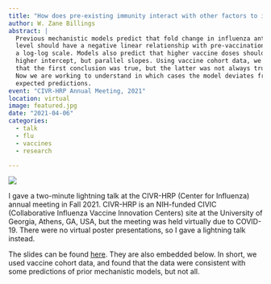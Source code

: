 ```yaml
---
title: "How does pre-existing immunity interact with other factors to impact influenza vaccine responses?"
author: W. Zane Billings
abstract: |
  Previous mechanistic models predict that fold change in influenza antibody
  level should have a negative linear relationship with pre-vaccination titer on
  a log-log scale. Models also predict that higher vaccine doses should have a
  higher intercept, but parallel slopes. Using vaccine cohort data, we found
  that the first conclusion was true, but the latter was not always true.
  Now we are working to understand in which cases the model deviates from
  expected predictions.
event: "CIVR-HRP Annual Meeting, 2021"
location: virtual
image: featured.jpg
date: "2021-04-06"
categories:
  - talk
  - flu
  - vaccines
  - research

---
```


![](featured.jpg)

I gave a two-minute lightning talk at the CIVR-HRP (Center for Influenza) annual meeting in Fall 2021. CIVR-HRP is an NIH-funded CIVIC (Collaborative Influenza Vaccine Innovation Centers) site at the University of Georgia, Athens, GA, USA, but the meeting was held virtually due to COVID-19. There were no virtual poster presentations, so I gave a lightning talk instead.

The slides can be found [here](pres.pdf). They are also embedded below. In short, we used vaccine cohort data, and found that the data were consistent with some predictions of prior mechanistic models, but not all.

<object data="pres.pdf" width="100%" height="800" title = "presentation slides" class="objectSet" type="application/pdf">
</object>
